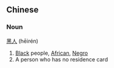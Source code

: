 == Chinese == 
=== Noun ===
[[黑]][[人]] (hēirén)

# [[Black]] people, [[African]], [[Negro]] 
# A person who has no residence card